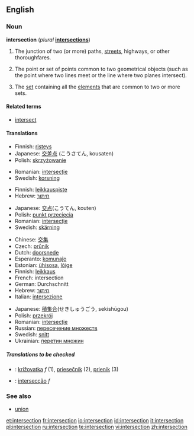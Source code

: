 ==English==

===Noun===
'''intersection''' (''plural'' '''[[intersections]]''')

# The junction of two (or more) paths, [[street]]s, highways, or other thoroughfares.
# {{geometry}} The point or set of points common to two geometrical objects (such as the point where two lines meet or the line where two planes intersect).
# {{settheory}} The [[set]] containing all the [[element]]s that are common to two or more sets.

====Related terms====
*[[intersect]]

====Translations====

{{trans-top|junction of two or more paths, etc}}
*Finnish: [[risteys]]
*Japanese: [[交差]][[点]] (こうさてん, kousaten)
*Polish: [[skrzyżowanie]] {{n}}
{{trans-mid}}
*Romanian: [[intersecţie]] {{f}}
*Swedish: [[korsning]] {{c}}
{{trans-bottom}}

{{trans-top|in geometry}}
<!--Languages from A to I go here-->
*Finnish: [[leikkauspiste]]
*Hebrew: [[חיתוך]]
{{trans-mid}}
<!--Languages from J to Z go here-->
*Japanese: [[交点]](こうてん, kouten)
*Polish: [[punkt przecięcia]] {{m}}
*Romanian: [[intersecţie]] {{f}}
*Swedish: [[skärning]] {{c}}
{{trans-bottom}}

{{trans-top|in set theory}}
<!--Languages from A to I go here-->
*Chinese: [[交集]]
*Czech: [[průnik]] {{m}}
*Dutch: [[doorsnede]]
*Esperanto: [[komunaĵo]]
*Estonian: [[ühisosa]], [[lõige]]
*Finnish: [[leikkaus]]
*French: intersection {{f}}
*German: Durchschnitt
*Hebrew: [[חיתוך]]
*Italian: [[intersezione]] {{f}}
{{trans-mid}}
<!--Languages from J to Z go here-->
*Japanese: [[積集合]](せきしゅうごう, sekishūgou)
*Polish: [[przekrój]]
*Romanian: [[intersecţie]] {{f}}
*Russian: [[пересечение множеств]]
*Swedish: [[snitt]] {{n}}
*Ukrainian: [[перетин множин]]
{{trans-bottom}}

=====Translations to be checked=====
<!--Remove this section after all translations have been put into the tables above-->
*{{ttbc|Slovak}}: [[križovatka]] ''f'' (1), [[priesečník]] (2), [[prienik]] (3)
*{{ttbc|Portuguese}}: [[intersecção]] ''f''

===See also===
*[[union]]

[[et:intersection]]
[[fr:intersection]]
[[io:intersection]]
[[id:intersection]]
[[it:intersection]]
[[pl:intersection]]
[[ru:intersection]]
[[te:intersection]]
[[vi:intersection]]
[[zh:intersection]]
